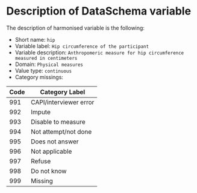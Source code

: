 # Description of DataSchema variable

The description of harmonised variable is the following:

* Short name: `hip`
* Variable label: `Hip circumference of the participant`
* Variable description: `Anthropomeric measure for hip circumference measured in centimeters`
* Domain: `Physical measures`
* Value type: `continuous`
* Category missings: 

**Code** | **Category Label**
----| ------------------
991 | CAPI/interviewer error
992 | Impute
993 | Disable to measure
994 | Not attempt/not done
995 | Does not answer
996 | Not applicable
997 | Refuse
998 | Do not know
999 | Missing